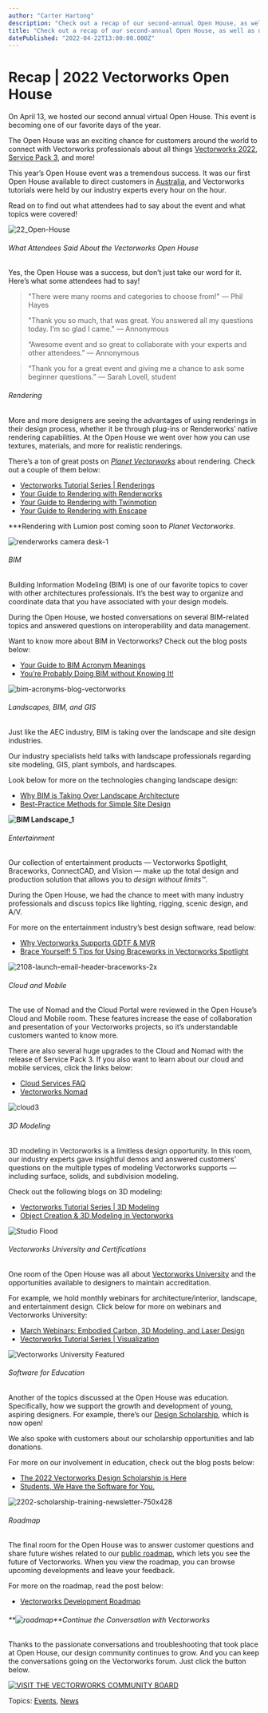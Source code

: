 ```yaml
---
author: "Carter Hartong"
description: "Check out a recap of our second-annual Open House, as well as useful resources on the topics discussed at the event."
title: "Check out a recap of our second-annual Open House, as well as useful resources on the topics discussed at the event." 
datePublished: "2022-04-22T13:00:00.000Z"
---
```

# Recap | 2022 Vectorworks Open House

On April 13, we hosted our second annual virtual Open House. This event is becoming one of our favorite days of the year.

The Open House was an exciting chance for customers around the world to connect with Vectorworks professionals about all things [Vectorworks 2022](../../../net/vectorworks/blog/vectorworks-2022-now-available-for-download.html), [Service Pack 3](../../../net/vectorworks/blog/service-pack-3-now-available-for-vectorworks-2022.html), and more! 

This year’s Open House event was a tremendous success. It was our first Open House available to direct customers in [Australia](../../../net/vectorworks/blog/vectorworks-acquires-longtime-distributor-ozcad.html), and Vectorworks tutorials were held by our industry experts every hour on the hour.

Read on to find out what attendees had to say about the event and what topics were covered!

![22_Open-House](https://blog.vectorworks.net/hs-fs/hubfs/Blog%20Images/220329_Open%20House/22_Open-House.jpg?width=1440&name=22_Open-House.jpg)

###### What Attendees Said About the Vectorworks Open House

Yes, the Open House was a success, but don’t just take our word for it. Here’s what some attendees had to say!

> "There were many rooms and categories to choose from!" — Phil Hayes
> 
> "Thank you so much, that was great. You answered all my questions today. I’m so glad I came." — Annonymous
> 
> “Awesome event and so great to collaborate with your experts and other attendees.” — Annonymous

> “Thank you for a great event and giving me a chance to ask some beginner questions.” — Sarah Lovell, student

###### Rendering

More and more designers are seeing the advantages of using renderings in their design process, whether it be through plug-ins or Renderworks’ native rendering capabilities. At the Open House we went over how you can use textures, materials, and more for realistic renderings.

There’s a ton of great posts on _[Planet Vectorworks](../../../net/vectorworks/blog/index.html)_ about rendering. Check out a couple of them below:

* [Vectorworks Tutorial Series | Renderings](../../../net/vectorworks/blog/vectorworks-webinars-on-rendering.html)
* [Your Guide to Rendering with Renderworks](../../../net/vectorworks/blog/renderworks-renderings-powered-by-maxon.html)
* [Your Guide to Rendering with Twinmotion](../../../net/vectorworks/blog/your-guide-to-rendering-with-twinmotion.html)
* [Your Guide to Rendering with Enscape](../../../net/vectorworks/blog/your-guide-to-real-time-rendering-with-enscape.html)

\*\*\*Rendering with Lumion post coming soon to _Planet Vectorworks_.

![renderworks camera desk-1](https://blog.vectorworks.net/hs-fs/hubfs/Blog%20Images/220329_Renderworks%20Camera/renderworks%20camera%20desk-1.jpg?width=1440&name=renderworks%20camera%20desk-1.jpg)

###### BIM

Building Information Modeling (BIM) is one of our favorite topics to cover with other architectures professionals. It’s the best way to organize and coordinate data that you have associated with your design models.

During the Open House, we hosted conversations on several BIM-related topics and answered questions on interoperability and data management.

Want to know more about BIM in Vectorworks? Check out the blog posts below:

* [Your Guide to BIM Acronym Meanings](../../../net/vectorworks/blog/bim-acronym-definition.html)
* [You’re Probably Doing BIM without Knowing It!](../../../net/vectorworks/blog/simple-bim-for-the-project-architect.html)

![bim-acronyms-blog-vectorworks](https://blog.vectorworks.net/hs-fs/hubfs/Blog%20Images/220104_BIM%20Acronym/bim-acronyms-blog-vectorworks.jpg?width=1440&name=bim-acronyms-blog-vectorworks.jpg)

######  Landscapes, BIM, and GIS

Just like the AEC industry, BIM is taking over the landscape and site design industries.

Our industry specialists held talks with landscape professionals regarding site modeling, GIS, plant symbols, and hardscapes.

Look below for more on the technologies changing landscape design:

* [Why BIM is Taking Over Landscape Architecture](../../../net/vectorworks/blog/why-bim-is-taking-over-landscape-architecture.html)
* [Best-Practice Methods for Simple Site Design](../../../net/vectorworks/blog/best-practice-methods-for-simple-site-design.html)

**![BIM Landscape_1](https://blog.vectorworks.net/hs-fs/hubfs/Blog%20Images/21_BIM%20for%20Landscape%20Pillar/3.png?width=1440&name=3.png)**

###### Entertainment

Our collection of entertainment products — Vectorworks Spotlight, Braceworks, ConnectCAD, and Vision — make up the total design and production solution that allows you to _design without limits™_.

During the Open House, we had the chance to meet with many industry professionals and discuss topics like lighting, rigging, scenic design, and A/V.

For more on the entertainment industry’s best design software, read below:

* [Why Vectorworks Supports GDTF & MVR](../../../net/vectorworks/blog/why-vectorworks-gdtf-mvr.html)
* [Brace Yourself! 5 Tips for Using Braceworks in Vectorworks Spotlight](../../../net/vectorworks/blog/vectorworks-braceworks-tips.html)

![2108-launch-email-header-braceworks-2x](https://blog.vectorworks.net/hs-fs/hubfs/2108-launch-email-header-braceworks-2x.jpg?width=1440&name=2108-launch-email-header-braceworks-2x.jpg)

###### Cloud and Mobile 

The use of Nomad and the Cloud Portal were reviewed in the Open House’s Cloud and Mobile room. These features increase the ease of collaboration and presentation of your Vectorworks projects, so it’s understandable customers wanted to know more.

There are also several huge upgrades to the Cloud and Nomad with the release of Service Pack 3\. If you also want to learn about our cloud and mobile services, click the links below:

* [Cloud Services FAQ](https://cloud.vectorworks.net/portal/help/#faq)
* [Vectorworks Nomad](https://forum.vectorworks.net/index.php?/articles.html/articles/vectorworks-nomad-r514/)

![cloud3](https://blog.vectorworks.net/hs-fs/hubfs/Blog%20Images/210917_ARCH%20Challenges/cloud3.png?width=388&name=cloud3.png)

###### 3D Modeling

3D modeling in Vectorworks is a limitless design opportunity. In this room, our industry experts gave insightful demos and answered customers’ questions on the multiple types of modeling Vectorworks supports — including surface, solids, and subdivision modeling.

Check out the following blogs on 3D modeling:

* [Vectorworks Tutorial Series | 3D Modeling](../../../net/vectorworks/blog/vectorworks-webinars-on-modeling.html)
* [Object Creation & 3D Modeling in Vectorworks](../../../net/vectorworks/blog/the-best-3d-modeling-for-interior-architecture.html)

![Studio Flood](https://blog.vectorworks.net/hs-fs/hubfs/Blog%20Images/220224_Modeling%20Tutorial%20Series/Studio%20Flood.jpeg?width=1440&name=Studio%20Flood.jpeg)

###### Vectorworks University and Certifications

One room of the Open House was all about [Vectorworks University](https://university.vectorworks.net/) and the opportunities available to designers to maintain accreditation.

For example, we hold monthly webinars for architecture/interior, landscape, and entertainment design. Click below for more on webinars and Vectorworks University:

* [March Webinars: Embodied Carbon, 3D Modeling, and Laser Design](../../../net/vectorworks/blog/vectorworks-webinars-for-march-2022.html)
* [Vectorworks Tutorial Series | Visualization](../../../net/vectorworks/blog/vectorworks-tutorial-series-visualization.html)

![Vectorworks University Featured](https://blog.vectorworks.net/hs-fs/hubfs/Blog%20Images/191002_Vectorworks%20University/Vectorworks%20University%20Featured.jpg?width=1440&name=Vectorworks%20University%20Featured.jpg)

###### Software for Education 

Another of the topics discussed at the Open House was education. Specifically, how we support the growth and development of young, aspiring designers. For example, there’s our [Design Scholarship](https://www.vectorworks.net/scholarship), which is now open!

We also spoke with customers about our scholarship opportunities and lab donations.

For more on our involvement in education, check out the blog posts below:

* [The 2022 Vectorworks Design Scholarship is Here](../../../net/vectorworks/blog/now-accepting-submissions-for-the-vectorworks-design-scholarship.html)
* [Students, We Have the Software for You.](../../../net/vectorworks/blog/what-can-design-students-get-from-vectorworks.html)

![2202-scholarship-training-newsletter-750x428](https://blog.vectorworks.net/hs-fs/hubfs/2202-scholarship-training-newsletter-750x428.jpg?width=1440&name=2202-scholarship-training-newsletter-750x428.jpg)

###### Roadmap

The final room for the Open House was to answer customer questions and share future wishes related to our [public roadmap](https://www.vectorworks.net/public-roadmap?hsCtaTracking=5e09e4ec-9344-44ee-9435-7ab1348be83e%7Cd1ea86c0-d08c-4ec4-9e3f-be51617c2790), which lets you see the future of Vectorworks. When you view the roadmap, you can browse upcoming developments and leave your feedback.

For more on the roadmap, read the post below:

* [Vectorworks Development Roadmap](../../../net/vectorworks/blog/vectorworks-development-roadmap-2021-recap.html)

###### **![roadmap](https://blog.vectorworks.net/hs-fs/hubfs/2021_OpenHouse/roadmap.png?width=1440&name=roadmap.png)**Continue the Conversation with Vectorworks

Thanks to the passionate conversations and troubleshooting that took place at Open House, our design community continues to grow. And you can keep the conversations going on the Vectorworks forum. Just click the button below.

[![VISIT THE VECTORWORKS COMMUNITY BOARD](https://no-cache.hubspot.com/cta/default/3018241/80d29b47-03fe-496d-9751-fc41dbd1bb60.png)](https://cta-redirect.hubspot.com/cta/redirect/3018241/80d29b47-03fe-496d-9751-fc41dbd1bb60) 

 Topics: [Events](https://blog.vectorworks.net/topic/events), [News](https://blog.vectorworks.net/topic/news) 

 